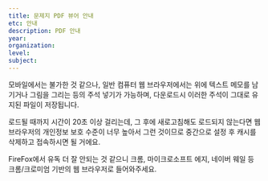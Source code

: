 ```yaml
---
title: 문제지 PDF 뷰어 안내
etc: 안내
description: PDF 안내
year:
organization:
level:
subject:
---
```


모바일에서는 불가한 것 같으나, 일반 컴퓨터 웹 브라우저에서는 위에 텍스트 메모를 남기거나 그림을 그리는 등의 주석 넣기가 가능하며, 다운로드시 이러한 주석이 그대로 유지된 파일이 저장됩니다.

로드될 때까지 시간이 20초 이상 걸리는데, 그 후에 새로고침해도 로드되지 않는다면 웹 브라우저의 개인정보 보호 수준이 너무 높아서 그런 것이므로 중간으로 설정 후 캐시를 삭제하고 접속하시면 될 거에요.

FireFox에서 유독 더 잘 안되는 것 같으니 크롬, 마이크로소프트 에지, 네이버 웨일 등 크롬/크로미엄 기반의 웹 브라우저로 들어와주세요.
